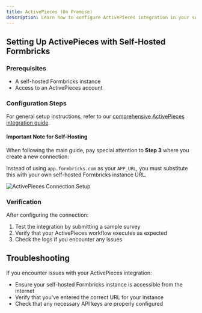 ```yaml
---
title: ActivePieces (On Premise)
description: Learn how to configure ActivePieces integration in your survey for self-hosting instance.
---
```


## Setting Up ActivePieces with Self-Hosted Formbricks

### Prerequisites
- A self-hosted Formbricks instance
- Access to an ActivePieces account

### Configuration Steps

For general setup instructions, refer to our [comprehensive ActivePieces integration guide](https://formbricks.com/docs/xm-and-surveys/core-features/integrations/activepieces).

#### Important Note for Self-Hosting

When following the main guide, pay special attention to **Step 3** where you create a new connection:

Instead of using `app.formbricks.com` as your `APP_URL`, you must substitute this with your own self-hosted Formbricks instance URL.

![ActivePieces Connection Setup](/images/self-hosting/configuration/integrations/activepieces/new-connection.webp)

### Verification

After configuring the connection:
1. Test the integration by submitting a sample survey
2. Verify that your ActivePieces workflow executes as expected
3. Check the logs if you encounter any issues

## Troubleshooting

If you encounter issues with your ActivePieces integration:
- Ensure your self-hosted Formbricks instance is accessible from the internet
- Verify that you've entered the correct URL for your instance
- Check that any necessary API keys are properly configured







